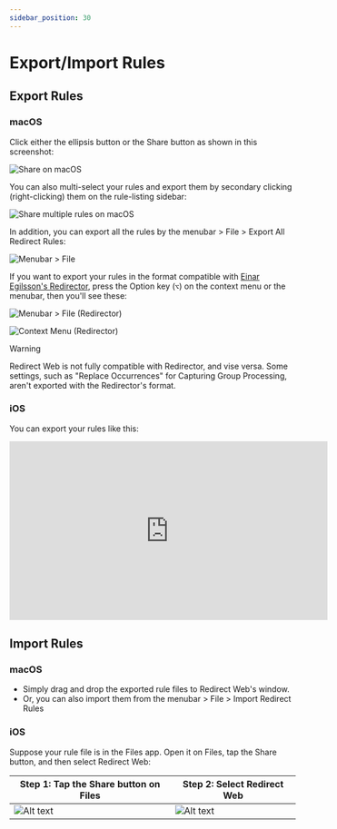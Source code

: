 ```yaml
---
sidebar_position: 30
---
```


# Export/Import Rules

## Export Rules

### macOS

Click either the ellipsis button or the Share button as shown in this screenshot:

![Share on macOS](/img/share-on-macos.png)

You can also multi-select your rules and export them by secondary clicking (right-clicking) them on the rule-listing sidebar:

![Share multiple rules on macOS](/img/multiselect-on-macos.png)

In addition, you can export all the rules by the menubar > File > Export All Redirect Rules:

![Menubar > File](/img/menubar-file.png)

If you want to export your rules in the format compatible with [Einar Egilsson's Redirector](https://einaregilsson.com/redirector/), press the Option key (`⌥`) on the context menu or the menubar, then you'll see these:

![Menubar > File (Redirector)](/img/menubar-file-redirector.png)

![Context Menu (Redirector)](/img/context-menu-redirector.png)

> [!WARNING]
> Redirect Web is not fully compatible with Redirector, and vise versa. Some settings, such as "Replace Occurrences" for Capturing Group Processing, aren't exported with the Redirector's format.

### iOS

You can export your rules like this:

<iframe width="560" height="315" src="https://www.youtube.com/embed/uQ6-SLEMlT4" title="YouTube video player" frameborder="0" allow="accelerometer; autoplay; clipboard-write; encrypted-media; gyroscope; picture-in-picture; web-share" allowfullscreen></iframe>

## Import Rules

### macOS

- Simply drag and drop the exported rule files to Redirect Web's window.
- Or, you can also import them from the menubar > File > Import Redirect Rules

### iOS

Suppose your rule file is in the Files app. Open it on Files, tap the Share button, and then select Redirect Web:

| Step 1: Tap the Share button on Files | Step 2: Select Redirect Web |
|-|-|
| ![Alt text](/img/files-share-ios.png) | ![Alt text](/img/share-sheet-ios.png) |
